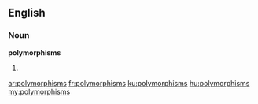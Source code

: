==English==

===Noun===
'''polymorphisms'''

# {{plural of|[[polymorphism]]}}

[[ar:polymorphisms]]
[[fr:polymorphisms]]
[[ku:polymorphisms]]
[[hu:polymorphisms]]
[[my:polymorphisms]]